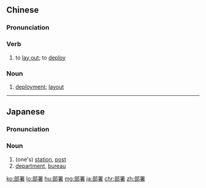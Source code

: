 ==Chinese==
{{zh-forms|alt=布署}}

===Pronunciation===
{{zh-pron
|m=bùshǔ
|c=bou6 cyu5
|mn=pō͘-sú
|ma=Zh-bùshu.ogg
|cat=v
}}

===Verb===
{{zh-verb}}

# to [[lay out]]; to [[deploy]]

===Noun===
{{zh-noun}}

# [[deployment]]; [[layout]]

{{zh-cat|Intermediate}}

----

==Japanese==
{{ja-kanjitab|ぶ|しょ|yomi=on}}

===Pronunciation===
{{ja-pron|ぶしょ|y=on}}

===Noun===
{{ja-noun|ぶしょ}}
# (one's) [[station]], [[post]]
# [[department]], [[bureau]]

[[ko:部署]]
[[lo:部署]]
[[hu:部署]]
[[mg:部署]]
[[ja:部署]]
[[chr:部署]]
[[zh:部署]]